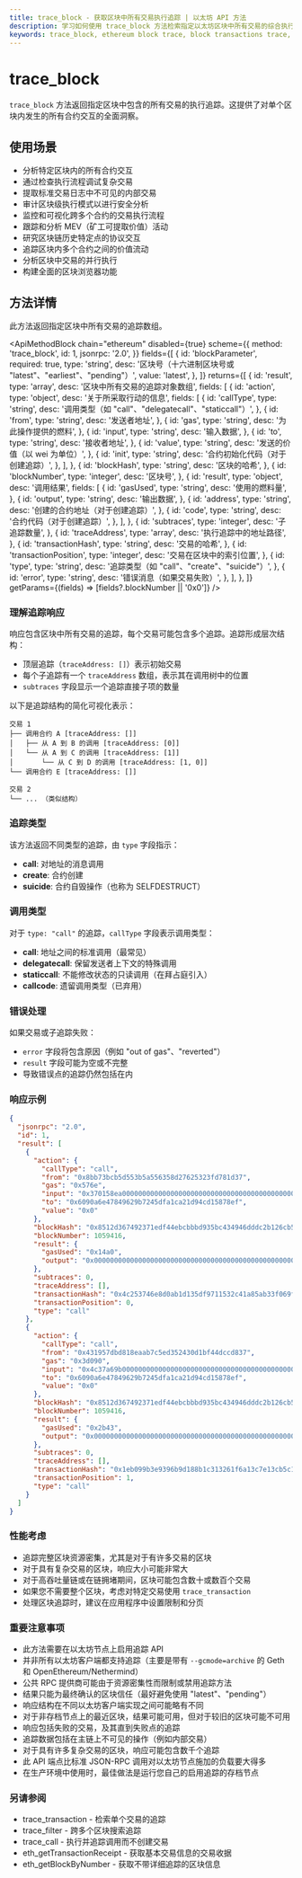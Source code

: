 ```yaml
---
title: trace_block - 获取区块中所有交易执行追踪 | 以太坊 API 方法
description: 学习如何使用 trace_block 方法检索指定以太坊区块中所有交易的综合执行追踪，提供智能合约交互的详细见解。
keywords: trace_block, ethereum block trace, block transactions trace, blockchain trace analysis, smart contract interaction, internal transaction, trace api ethereum, block execution trace, transaction execution flow, blockchain analysis, evm trace, block trace, trace by block number, block execution analysis, smart contract debugging, transaction debugging, block analysis, transaction flow, block transaction history, ethereum tracing
---
```


# trace_block

`trace_block` 方法返回指定区块中包含的所有交易的执行追踪。这提供了对单个区块内发生的所有合约交互的全面洞察。

## 使用场景

- 分析特定区块内的所有合约交互
- 通过检查执行流程调试复杂交易
- 提取标准交易日志中不可见的内部交易
- 审计区块级执行模式以进行安全分析
- 监控和可视化跨多个合约的交易执行流程
- 跟踪和分析 MEV（矿工可提取价值）活动
- 研究区块链历史特定点的协议交互
- 追踪区块内多个合约之间的价值流动
- 分析区块中交易的并行执行
- 构建全面的区块浏览器功能

## 方法详情

此方法返回指定区块中所有交易的追踪数组。

<ApiMethodBlock
	chain="ethereum"
	disabled={true}
	scheme={{
		method: 'trace_block',
		id: 1,
		jsonrpc: '2.0',
	}}
	fields={[
		{
			id: 'blockParameter',
			required: true,
			type: 'string',
			desc: '区块号（十六进制区块号或 "latest"、"earliest"、"pending"）',
			value: 'latest',
		},
	]}
	returns={[
		{
			id: 'result',
			type: 'array',
			desc: '区块中所有交易的追踪对象数组',
			fields: [
				{
					id: 'action',
					type: 'object',
					desc: '关于所采取行动的信息',
					fields: [
						{
							id: 'callType',
							type: 'string',
							desc: '调用类型（如 "call"、"delegatecall"、"staticcall"）',
						},
						{
							id: 'from',
							type: 'string',
							desc: '发送者地址',
						},
						{
							id: 'gas',
							type: 'string',
							desc: '为此操作提供的燃料',
						},
						{
							id: 'input',
							type: 'string',
							desc: '输入数据',
						},
						{
							id: 'to',
							type: 'string',
							desc: '接收者地址',
						},
						{
							id: 'value',
							type: 'string',
							desc: '发送的价值（以 wei 为单位）',
						},
						{
							id: 'init',
							type: 'string',
							desc: '合约初始化代码（对于创建追踪）',
						},
					],
				},
				{
					id: 'blockHash',
					type: 'string',
					desc: '区块的哈希',
				},
				{
					id: 'blockNumber',
					type: 'integer',
					desc: '区块号',
				},
				{
					id: 'result',
					type: 'object',
					desc: '调用结果',
					fields: [
						{
							id: 'gasUsed',
							type: 'string',
							desc: '使用的燃料量',
						},
						{
							id: 'output',
							type: 'string',
							desc: '输出数据',
						},
						{
							id: 'address',
							type: 'string',
							desc: '创建的合约地址（对于创建追踪）',
						},
						{
							id: 'code',
							type: 'string',
							desc: '合约代码（对于创建追踪）',
						},
					],
				},
				{
					id: 'subtraces',
					type: 'integer',
					desc: '子追踪数量',
				},
				{
					id: 'traceAddress',
					type: 'array',
					desc: '执行追踪中的地址路径',
				},
				{
					id: 'transactionHash',
					type: 'string',
					desc: '交易的哈希',
				},
				{
					id: 'transactionPosition',
					type: 'integer',
					desc: '交易在区块中的索引位置',
				},
				{
					id: 'type',
					type: 'string',
					desc: '追踪类型（如 "call"、"create"、"suicide"）',
				},
				{
					id: 'error',
					type: 'string',
					desc: '错误消息（如果交易失败）',
				},
			],
		},
	]}
	getParams={(fields) => [fields?.blockNumber || '0x0']}
/>

### 理解追踪响应

响应包含区块中所有交易的追踪，每个交易可能包含多个追踪。追踪形成层次结构：

- 顶层追踪（`traceAddress: []`）表示初始交易
- 每个子追踪有一个 `traceAddress` 数组，表示其在调用树中的位置
- `subtraces` 字段显示一个追踪直接子项的数量

以下是追踪结构的简化可视化表示：

```
交易 1
├── 调用合约 A [traceAddress: []]
│   ├── 从 A 到 B 的调用 [traceAddress: [0]]
│   └── 从 A 到 C 的调用 [traceAddress: [1]]
│       └── 从 C 到 D 的调用 [traceAddress: [1, 0]]
└── 调用合约 E [traceAddress: []]

交易 2
└── ... （类似结构）
```

### 追踪类型

该方法返回不同类型的追踪，由 `type` 字段指示：

- **call**: 对地址的消息调用
- **create**: 合约创建
- **suicide**: 合约自毁操作（也称为 SELFDESTRUCT）

### 调用类型

对于 `type: "call"` 的追踪，`callType` 字段表示调用类型：

- **call**: 地址之间的标准调用（最常见）
- **delegatecall**: 保留发送者上下文的特殊调用
- **staticcall**: 不能修改状态的只读调用（在拜占庭引入）
- **callcode**: 遗留调用类型（已弃用）

### 错误处理

如果交易或子追踪失败：

- `error` 字段将包含原因（例如 "out of gas"、"reverted"）
- `result` 字段可能为空或不完整
- 导致错误点的追踪仍然包括在内

### 响应示例

```json
{
  "jsonrpc": "2.0",
  "id": 1,
  "result": [
    {
      "action": {
        "callType": "call",
        "from": "0x8bb73bcb5d553b5a556358d27625323fd781d37",
        "gas": "0x576e",
        "input": "0x370158ea000000000000000000000000000000000000000000000000000000000000000a00000000000000000000000000000000000000000000000000000000000000020000000000000000000000000000000000000000000000000000000000000000000000000000000000000000000000000000000000000000000000000000000",
        "to": "0x6090a6e47849629b7245dfa1ca21d94cd15878ef",
        "value": "0x0"
      },
      "blockHash": "0x8512d367492371edf44ebcbbbd935bc434946dddc2b126cb558df5906012186c",
      "blockNumber": 1059416,
      "result": {
        "gasUsed": "0x14a0",
        "output": "0x0000000000000000000000000000000000000000000000000000000000000001"
      },
      "subtraces": 0,
      "traceAddress": [],
      "transactionHash": "0x4c253746e8d0ab1d135df9711532c41a85ab33f069f1c733ceb0a6bf3e304503",
      "transactionPosition": 0,
      "type": "call"
    },
    {
      "action": {
        "callType": "call",
        "from": "0x431957dbd818eaab7c5ed352430d1bf44dccd837",
        "gas": "0x3d090",
        "input": "0x4c37a69b00000000000000000000000000000000000000000000000000000000000000400000000000000000000000000000000000000000000000000000000000000080000000000000000000000000000000000000000000000000000000000000000100000000000000000000000000000000000000000000000000000000000000010000000000000000000000000000000000000000000000000000000000000001",
        "to": "0x6090a6e47849629b7245dfa1ca21d94cd15878ef",
        "value": "0x0"
      },
      "blockHash": "0x8512d367492371edf44ebcbbbd935bc434946dddc2b126cb558df5906012186c",
      "blockNumber": 1059416,
      "result": {
        "gasUsed": "0x2b43",
        "output": "0x0000000000000000000000000000000000000000000000000000000000000001"
      },
      "subtraces": 0,
      "traceAddress": [],
      "transactionHash": "0x1eb099b3e9396b9d188b1c313261f6a13c7e13cb5c1afd3884847cc2c61289c0",
      "transactionPosition": 1,
      "type": "call"
    }
  ]
}
```

### 性能考虑

- 追踪完整区块资源密集，尤其是对于有许多交易的区块
- 对于具有复杂交易的区块，响应大小可能非常大
- 对于高吞吐量链或在链拥堵期间，区块可能包含数十或数百个交易
- 如果您不需要整个区块，考虑对特定交易使用 `trace_transaction`
- 处理区块追踪时，建议在应用程序中设置限制和分页

### 重要注意事项

- 此方法需要在以太坊节点上启用追踪 API
- 并非所有以太坊客户端都支持追踪（主要是带有 `--gcmode=archive` 的 Geth 和 OpenEthereum/Nethermind）
- 公共 RPC 提供商可能由于资源密集性而限制或禁用追踪方法
- 结果只能为最终确认的区块信任（最好避免使用 "latest"、"pending"）
- 响应结构在不同以太坊客户端实现之间可能略有不同
- 对于非存档节点上的最近区块，结果可能可用，但对于较旧的区块可能不可用
- 响应包括失败的交易，及其直到失败点的追踪
- 追踪数据包括在主链上不可见的操作（例如内部交易）
- 对于具有许多复杂交易的区块，响应可能包含数千个追踪
- 此 API 端点比标准 JSON-RPC 调用对以太坊节点施加的负载要大得多
- 在生产环境中使用时，最佳做法是运行您自己的启用追踪的存档节点

### 另请参阅

- <Link to="/docs/ethereum/trace-methods/trace_transaction" title="获取特定交易的详细执行追踪">trace_transaction</Link> - 检索单个交易的追踪
- <Link to="/docs/ethereum/trace-methods/trace_filter" title="在多个区块中搜索特定的交易追踪">trace_filter</Link> - 跨多个区块搜索追踪
- <Link to="/docs/ethereum/trace-methods/trace_call" title="追踪调用而不在区块链上创建交易">trace_call</Link> - 执行并追踪调用而不创建交易
- <Link to="/docs/ethereum/core-methods/eth_getTransactionReceipt" title="获取特定交易的收据">eth_getTransactionReceipt</Link> - 获取基本交易信息的交易收据
- <Link to="/docs/ethereum/core-methods/eth_getBlockByNumber" title="通过区块号获取区块信息">eth_getBlockByNumber</Link> - 获取不带详细追踪的区块信息
